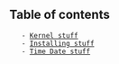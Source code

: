 == Table of contents ==
	- [[kernel/kernel|Kernel stuff]]
	- [[installing-stuff/installing-stuff|Installing stuff]]
	- [[time-date|Time Date stuff]]
